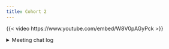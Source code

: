 ```yaml
---
title: Cohort 2
---
```

{{< video https://www.youtube.com/embed/W8V0pAGyPck >}}

<details>
<summary>
Meeting chat log
</summary>
```
00:03:49	Umair Durrani:	Start
00:18:04	Arthur Shaw:	Really strange the chapter didn't discuss Vim (unless I missed it).
00:19:52	Diana Garcia Cortes:	I didn't think about it but yes! It should be there
00:21:40	Arthur Shaw:	I will need to drop off in a bit to join a last-minute work call. But I wonder if anyone has experience with Tailscale (https://github.com/tailscale/tailscale)--and any info on whether it's better somehow that vanilla SSH. I've been seeing Tailscale mentioned a lot of late.
00:21:56	Tan:	https://do4ds.com/chapters/sec2/2-4-app-admin.html#configuration-with-vim-and-nano  vim covered a little later
00:22:16	Tan:	tailscale is great, but it's not the same thing as vanilla SSH
00:22:22	Diana Garcia Cortes:	Reacted to "https://do4ds.com/ch..." with 👍
00:22:22	Tan:	also hiya folks
00:22:29	Arthur Shaw:	Reacted to "https://do4ds.com/ch..." with 👍
00:22:58	Arthur Shaw:	Reacted to "also hiya folks" with 👋
00:23:02	Diana Garcia Cortes:	Reacted to "also hiya folks" with 👋
00:28:37	Diana Garcia Cortes:	Does anyone know why ssh is not the default protocol to use github with usethis or git2r?
00:30:17	Diana Garcia Cortes:	Replying to "Does anyone know why..."

just cause it requires more configuration? or are there some advantages when using https?
00:30:27	Arthur Shaw:	The chapter mentioned tmux / terminal multiplexers fairly quickly. I've tinkered a bit with tmux and zellij for local stuff. I wonder if others have found it useful for connecting to and interacting with remote servers.
00:31:20	Tan:	https://usethis.r-lib.org/articles/git-credentials.html#https-vs-ssh 
ssh is harder to set up right on windows, and also once you set up https creds it lets you use gh api stuff as well e.g. pak/remotes installs
00:31:32	Arthur Shaw:	Reacted to "just cause it requir..." with 👀
00:31:52	Tan:	if that continues try checking the aws firewall
00:32:11	Arthur Shaw:	(Gotta drop for a work call. I cannot wait to see the recording of the rest of today's session.)
00:32:34	Diana Garcia Cortes:	Replying to "The chapter mentione..."

I've used screen. It is useful
00:32:57	Diana Garcia Cortes:	Reacted to "https://usethis.r-li..." with 👍
00:35:12	Tan:	:claps:
00:36:01	Umair Durrani:	Stop
00:40:36	Tan:	https://cloud.google.com/free?hl=en 
https://aws.amazon.com/free/ 
for more info
```
</details>
